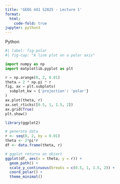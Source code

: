 ```yaml
---
title: 'GEOG 441 S2025 - Lecture 1'
format:
  html:
    code-fold: true
jupyter: python3
---
```


Python

```python
#| label: fig-polar
#| fig-cap: "A line plot on a polar axis"

import numpy as np
import matplotlib.pyplot as plt

r = np.arange(0, 2, 0.01)
theta = 2 * np.pi * r
fig, ax = plt.subplots(
  subplot_kw = {'projection': 'polar'} 
)
ax.plot(theta, r)
ax.set_rticks([0.5, 1, 1.5, 2])
ax.grid(True)
plt.show()
```



```r
library(ggplot2)

# generate data
r <- seq(0, 2, by = 0.01)
theta <- 2*pi*r
df <- data.frame(theta, r)

# ggplot returns an object
ggplot(df, aes(x = theta, y = r)) +
  geom_path() +
  scale_y_continuous(breaks = c(0.5, 1, 1.5, 2)) +
  coord_polar() +
  theme_minimal()


```